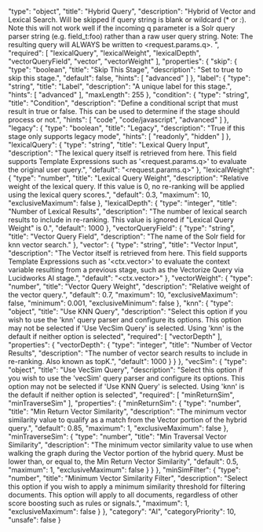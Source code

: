   "type": "object",
  "title": "Hybrid Query",
  "description": "Hybrid of Vector and Lexical Search. Will be skipped if query string is blank or wildcard (* or *:*).  Note this will not work well if the incoming q parameter is a Solr query parser string (e.g. field_t:foo) rather than a raw user query string.  Note: The resulting query will ALWAYS be written to <request.params.q>. ",
  "required": [
    "lexicalQuery",
    "lexicalWeight",
    "lexicalDepth",
    "vectorQueryField",
    "vector",
    "vectorWeight"
  ],
  "properties": {
    "skip": {
      "type": "boolean",
      "title": "Skip This Stage",
      "description": "Set to true to skip this stage.",
      "default": false,
      "hints": [
        "advanced"
      ]
    },
    "label": {
      "type": "string",
      "title": "Label",
      "description": "A unique label for this stage.",
      "hints": [
        "advanced"
      ],
      "maxLength": 255
    },
    "condition": {
      "type": "string",
      "title": "Condition",
      "description": "Define a conditional script that must result in true or false. This can be used to determine if the stage should process or not.",
      "hints": [
        "code",
        "code/javascript",
        "advanced"
      ]
    },
    "legacy": {
      "type": "boolean",
      "title": "Legacy",
      "description": "True if this stage only supports legacy mode",
      "hints": [
        "readonly",
        "hidden"
      ]
    },
    "lexicalQuery": {
      "type": "string",
      "title": "Lexical Query Input",
      "description": "The lexical query itself is retrieved from here.  This field supports Template Expressions such as '<request.params.q>' to evaluate the original user query.",
      "default": "<request.params.q>"
    },
    "lexicalWeight": {
      "type": "number",
      "title": "Lexical Query Weight",
      "description": "Relative weight of the lexical query. If this value is 0, no re-ranking will be applied using the lexical query scores.",
      "default": 0.3,
      "maximum": 10,
      "exclusiveMaximum": false
    },
    "lexicalDepth": {
      "type": "integer",
      "title": "Number of Lexical Results",
      "description": "The number of lexical search results to include in re-ranking.  This value is ignored if \"Lexical Query Weight\" is 0.",
      "default": 1000
    },
    "vectorQueryField": {
      "type": "string",
      "title": "Vector Query Field",
      "description": "The name of the Solr field for knn vector search."
    },
    "vector": {
      "type": "string",
      "title": "Vector Input",
      "description": "The Vector itself is retrieved from here.  This field supports Template Expressions such as '<ctx.vector>' to evaluate the context variable resulting from a previous stage, such as the Vectorize Query via Lucidworks AI stage.",
      "default": "<ctx.vector>"
    },
    "vectorWeight": {
      "type": "number",
      "title": "Vector Query Weight",
      "description": "Relative weight of the vector query.",
      "default": 0.7,
      "maximum": 10,
      "exclusiveMaximum": false,
      "minimum": 0.001,
      "exclusiveMinimum": false
    },
    "knn": {
      "type": "object",
      "title": "Use KNN Query",
      "description": "Select this option if you wish to use the 'knn' query parser and configure its options. This option may not be selected if 'Use VecSim Query' is selected. Using 'knn' is the default if neither option is selected",
      "required": [
        "vectorDepth"
      ],
      "properties": {
        "vectorDepth": {
          "type": "integer",
          "title": "Number of Vector Results",
          "description": "The number of vector search results to include in re-ranking.  Also known as topK.",
          "default": 1000
        }
      }
    },
    "vecSim": {
      "type": "object",
      "title": "Use VecSim Query",
      "description": "Select this option if you wish to use the 'vecSim' query parser and configure its options. This option may not be selected if 'Use KNN Query' is selected. Using 'knn' is the default if neither option is selected",
      "required": [
        "minReturnSim",
        "minTraverseSim"
      ],
      "properties": {
        "minReturnSim": {
          "type": "number",
          "title": "Min Return Vector Similarity",
          "description": "The minimum vector similarity value to qualify as a match from the Vector portion of the hybrid query.",
          "default": 0.85,
          "maximum": 1,
          "exclusiveMaximum": false
        },
        "minTraverseSim": {
          "type": "number",
          "title": "Min Traversal Vector Similarity",
          "description": "The minimum vector similarity value to use when walking the graph during the Vector portion of the hybrid query. Must be lower than, or equal to, the Min Return Vector Similarity",
          "default": 0.5,
          "maximum": 1,
          "exclusiveMaximum": false
        }
      }
    },
    "minSimFilter": {
      "type": "number",
      "title": "Minimum Vector Similarity Filter",
      "description": "Select this option if you wish to apply a minimum similarity threshold for filtering documents. This option will apply to all documents, regardless of other score boosting such as rules or signals.",
      "maximum": 1,
      "exclusiveMaximum": false
    }
  },
  "category": "AI",
  "categoryPriority": 10,
  "unsafe": false
}
